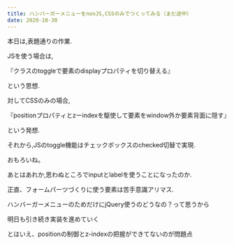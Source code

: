 ```yaml
---
title: ハンバーガーメニューをnonJS,CSSのみでつくってみる（まだ途中）
date: 2020-10-30
---
```


本日は,表題通りの作業.


JSを使う場合は,

『クラスのtoggleで要素のdisplayプロパティを切り替える』


という思想.


対してCSSのみの場合,


『positionプロパティとzーindexを駆使して要素をwindow外か要素背面に隠す』


という発想.


それから,JSのtoggle機能はチェックボックスのchecked切替で実現.


おもろいね。


あとはあれか,思わぬところでinputとlabelを使うことになったのか.


正直、フォームパーツづくりに使う要素は苦手意識アリマス.


ハンバーガーメニューのためだけにjQuery使うのどうなの？って思うから


明日も引き続き実装を進めていく


とはいえ、positionの制御とz-indexの把握ができてないのが問題点
